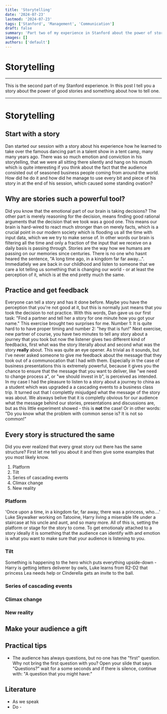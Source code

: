 ```yaml
---
title: 'Storytelling'
date: '2024-07-23'
lastmod: '2024-07-23'
tags: ['Stanford', 'Management', 'Communication']
draft: false
summary: 'Part two of my experience in Stanford about the power of storytelling and how to tell a good one in every (business) situation'
images: []
authors: ['default']
---
```


# Storytelling

***

This is the second part of my Stanford experience. In this post I tell you a story about the power of good stories and something about how to tell one.

***

# Storytelling

## Start with a story
Dan started our session with a story about his experience how he learned to take over the famous dancing part in a talent show in a tent camp, many many years ago. 
There was so much emotion and conviction in his storytelling, that we were all sitting there silently and hang on his mouth which is quite interesting if you think 
about the fact that the audience consisted out of seasoned business people coming from around the world. How did
he do it and how did he manage to use every bit and piece of his story in at the end of his session, which caused 
some standing ovation?

## Why are stories such a powerful tool?
Did you know that the emotional part of our brain is taking decisions? The other part is merely reasoning for the decision, means finding good rational arguments that the decision that we took was a good one.
This means our brain is hard-wired to react much stronger than on merely facts, which is a crucial point in our modern society which is flooding us all the time with input data, which we we try to make sense of. In other words 
our brain is filtering all the time and only a fraction of the input that we receive on a daily basis is passing through. Stories are the way how we humans
are passing on our memories since centuries. There is no one who hasnt heared the sentence, "A long time ago, in a kingdom far far away...". Immediatlely we are back in our childhood
and listen to someone that we care a lot telling us something that is changing our world - or at least the perception of it, which is at the end pretty much the same. 

## Practice and get feedback
Everyone can tell a story and has it done before. Maybe you have the perception that you're not good at it, but this is normally just means that you took the decision to not practice. 
With this words, Dan gave us our first task: "Find a partner and tell her a story for one minute how you got your name." This exercise 
brought two surprises for me. Number 1: It is quite hard to to have proper timing and number 2: "hey that is fun!"
Next exercise, new partner of course, you have two minutes to tell any story about a journey that you took but now the listener gives two different kind of feedbacks,
first what was the story literally about and second what was the story **really** about. 
This was quite an eye opener. As trivial as it sounds, but I've never asked someone to give me feedback about the message that they took out of a communocation that I had with them.
Especially in the case of business presentations this is extremely powerful, because it gives you the chance to ensure that the message that you want to deliver, like "we need to change process a", or "we should invest in b", is perceived as intended.
In my case I had the pleasure to listen to a story about a journey to china as a student which was upgraded a a cascading events to a business class trip. It turned out that I complettly misjudged what the message of the story was about. We alsways belive 
that it is completly obvious for our audience what the message behind our stories, presentations and discussions are, but as this little experiment showed - this is **not** the case! Or in other words: "Do you know what the problem with common sense is? It is not so common!"

## Every story is structured the same 
Did you ever realized that every great story out there has the same structure? First let me tell you about it and then give some examples that you most likely know.
1. Platform
2. Tilt
3. Series of cascading events
4. Climax change
5. New reality

### Platform
'Once upon a time, in a kingdom far, far away, there was a princess, who....' Luke Skywalker working on Tatooine, Harry living a miserable life under a staircase at his uncle and aunt, and so many more. All of this is, setting the platform or stage for the story to come.
To get emotionaly attached to a story ideally it is something that the audience can identify with and emotion is what you want to make sure that your audience is listening to you.
### Tilt
Something is happening to the hero which puts everything upside-down - Harry is getting letters deliverer by owls, Luke learns from R2-D2 that princess Lea needs help or Cinderella gets an invite to the ball.
### Series of cascading events
### Climax change
### New reality

## Make your audience a gift

## Practical tips
- The audience has always questions, but no one has the "first" question. Why not bring the first question with you? Open your slide that says "Questions?" wait for a some seconds and if there is silence, continue with: "A question that you might have:"

## Literature
- As we speak
- Do - 
